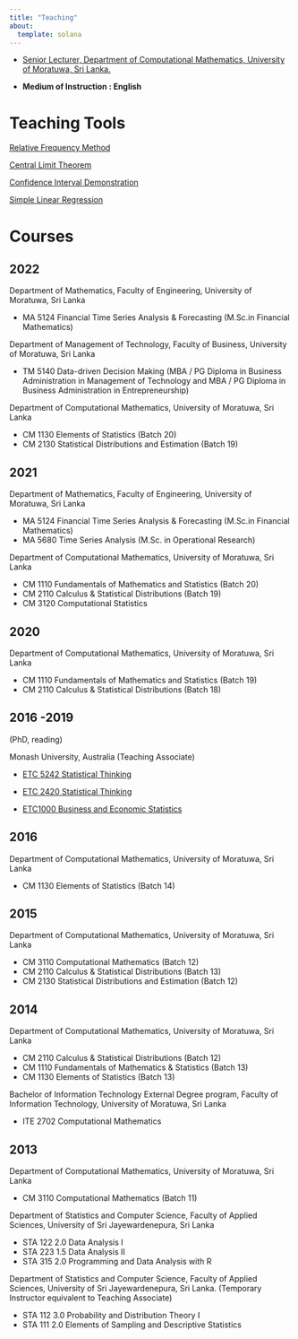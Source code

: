 ```yaml
---
title: "Teaching"
about:
  template: solana
---
```


-   [Senior Lecturer, Department of Computational Mathematics, University of Moratuwa, Sri Lanka.](https://uom.lk/staff/Talagala.PD.php)

-   **Medium of Instruction : English**

# Teaching Tools

[Relative Frequency Method](https://pridiltal.shinyapps.io/Probability/)

[Central Limit Theorem](https://pridiltal.shinyapps.io/CLTapp/)

[Confidence Interval Demonstration](https://pridiltal.shinyapps.io/Confidence_Interval/)

[Simple Linear Regression](https://pridiltal.shinyapps.io/regression/)

# Courses

## 2022

Department of Mathematics, Faculty of Engineering, University of Moratuwa, Sri Lanka

-   MA 5124 Financial Time Series Analysis & Forecasting (M.Sc.in Financial Mathematics)

Department of Management of Technology, Faculty of Business, University of Moratuwa, Sri Lanka

-   TM 5140 Data-driven Decision Making (MBA / PG Diploma in Business Administration in Management of Technology and MBA / PG Diploma in Business Administration in Entrepreneurship)

Department of Computational Mathematics, University of Moratuwa, Sri Lanka

-   CM 1130 Elements of Statistics (Batch 20)
-   CM 2130 Statistical Distributions and Estimation (Batch 19)

## 2021

Department of Mathematics, Faculty of Engineering, University of Moratuwa, Sri Lanka

-   MA 5124 Financial Time Series Analysis & Forecasting (M.Sc.in Financial Mathematics)
-   MA 5680 Time Series Analysis (M.Sc. in Operational Research)

Department of Computational Mathematics, University of Moratuwa, Sri Lanka

-   CM 1110 Fundamentals of Mathematics and Statistics (Batch 20)
-   CM 2110 Calculus & Statistical Distributions (Batch 19)
-   CM 3120 Computational Statistics

## 2020

Department of Computational Mathematics, University of Moratuwa, Sri Lanka

-   CM 1110 Fundamentals of Mathematics and Statistics (Batch 19)
-   CM 2110 Calculus & Statistical Distributions (Batch 18)

## 2016 -2019

(PhD, reading)

Monash University, Australia (Teaching Associate)

-   [ETC 5242 Statistical Thinking](https://www3.monash.edu/pubs/2019handbooks/units/ETC5242.html)

-   [ETC 2420 Statistical Thinking](https://www3.monash.edu/pubs/2018handbooks/units/ETC2420.html)

-   [ETC1000 Business and Economic Statistics](https://www3.monash.edu/pubs/2019handbooks/units/ETC1000.html)

## 2016

Department of Computational Mathematics, University of Moratuwa, Sri Lanka

-   CM 1130 Elements of Statistics (Batch 14)

## 2015

Department of Computational Mathematics, University of Moratuwa, Sri Lanka

-   CM 3110 Computational Mathematics (Batch 12)
-   CM 2110 Calculus & Statistical Distributions (Batch 13)
-   CM 2130 Statistical Distributions and Estimation (Batch 12)

## 2014

Department of Computational Mathematics, University of Moratuwa, Sri Lanka

-   CM 2110 Calculus & Statistical Distributions (Batch 12)
-   CM 1110 Fundamentals of Mathematics & Statistics (Batch 13)
-   CM 1130 Elements of Statistics (Batch 13)

Bachelor of Information Technology External Degree program, Faculty of Information Technology, University of Moratuwa, Sri Lanka

-   ITE 2702 Computational Mathematics

## 2013

Department of Computational Mathematics, University of Moratuwa, Sri Lanka

-   CM 3110 Computational Mathematics (Batch 11)

Department of Statistics and Computer Science, Faculty of Applied Sciences, University of Sri Jayewardenepura, Sri Lanka

-   STA 122 2.0 Data Analysis I
-   STA 223 1.5 Data Analysis II
-   STA 315 2.0 Programming and Data Analysis with R

Department of Statistics and Computer Science, Faculty of Applied Sciences, University of Sri Jayewardenepura, Sri Lanka. (Temporary Instructor equivalent to Teaching Associate)

-   STA 112 3.0 Probability and Distribution Theory I
-   STA 111 2.0 Elements of Sampling and Descriptive Statistics
